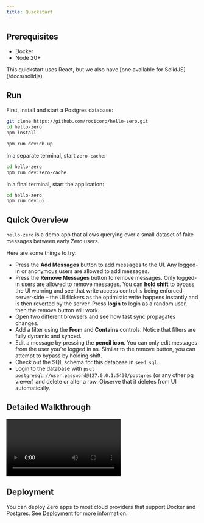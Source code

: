 ```yaml
---
title: Quickstart
---
```


## Prerequisites

- Docker
- Node 20+

<Note type="note" slug="other-frameworks">
  This quickstart uses React, but we also have [one available for SolidJS](/docs/solidjs).
</Note>

## Run

First, install and start a Postgres database:

```bash
git clone https://github.com/rocicorp/hello-zero.git
cd hello-zero
npm install

npm run dev:db-up
```

In a separate terminal, start `zero-cache`:

```bash
cd hello-zero
npm run dev:zero-cache
```

In a final terminal, start the application:

```bash
cd hello-zero
npm run dev:ui
```

## Quick Overview

`hello-zero` is a demo app that allows querying over a small dataset of fake messages between early Zero users.

Here are some things to try:

- Press the **Add Messages** button to add messages to the UI. Any logged-in or anonymous users are allowed to add messages.
- Press the **Remove Messages** button to remove messages. Only logged-in users are allowed to remove messages. You can **hold shift** to bypass the UI warning and see that write access control is being enforced server-side – the UI flickers as the optimistic write happens instantly and is then reverted by the server. Press **login** to login as a random user, then the remove button will work.
- Open two different browsers and see how fast sync propagates changes.
- Add a filter using the **From** and **Contains** controls. Notice that filters are fully dynamic and synced.
- Edit a message by pressing the **pencil icon**. You can only edit messages from the user you’re logged in as. Similar to the remove button, you can attempt to bypass by holding shift.
- Check out the SQL schema for this database in `seed.sql`.
- Login to the database with `psql postgresql://user:password@127.0.0.1:5430/postgres` (or any other pg viewer) and delete or alter a row. Observe that it deletes from UI automatically.

## Detailed Walkthrough

<Video
  src="https://d2nzlypqdo5xbb.cloudfront.net/video/detailed-walkthrough.mp4"
  alt="Detailed UI and code walkthrough"
/>

## Deployment

You can deploy Zero apps to most cloud providers that support Docker and Postgres. See [Deployment](/docs/deployment) for more information.

